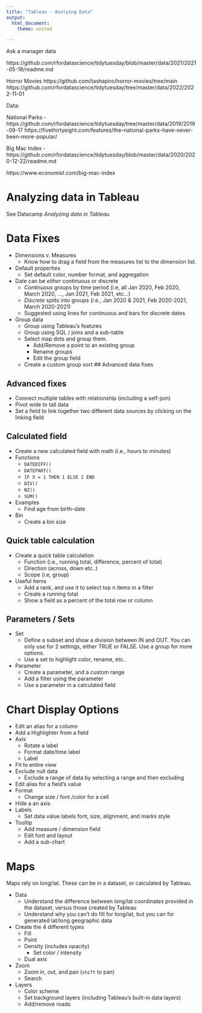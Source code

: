 ```yaml
--- 
title: "Tableau - Analying Data"
output: 
  html_document:
    theme: united

---
```


Ask a manager data

https://github.com/rfordatascience/tidytuesday/blob/master/data/2021/2021-05-18/readme.md


Horror Movies
https://github.com/tashapiro/horror-movies/tree/main
https://github.com/rfordatascience/tidytuesday/tree/master/data/2022/2022-11-01


Data:

National Parks - https://github.com/rfordatascience/tidytuesday/tree/master/data/2019/2019-09-17
https://fivethirtyeight.com/features/the-national-parks-have-never-been-more-popular/

Big Mac Index - https://github.com/rfordatascience/tidytuesday/blob/master/data/2020/2020-12-22/readme.md

https://www.economist.com/big-mac-index

# Analyzing data in Tableau
 
See Datacamp *Analyzing data in Tableau*


# Data Fixes

- Dimensions v. Measures
  - Know how to drag a field from the measures list to the dimension list.
- Default properties
  - Set default color, number format, and aggregation
- Date can be *either* continuous or discrete
  - *Continuous* groups by time period (i.e, all Jan 2020, Feb 2020, March 2020, ..., Jan 2021, Feb 2021, etc...)
  - *Discrete* splits into groups (i.e., Jan 2020 & 2021, Feb 2020-2021, March 2020-2021)
  - Suggested using lines for continuous and bars for discrete dates
- Group data
  - Group using Tableau's features
  - Group using SQL / joins and a sub-table
  - Select map dots and group them. 
    - Add/Remove a point to an  existing group 
    - Rename groups
    - Edit the group field
  - Create a custom group sort
## Advanced data fixes



## Advanced fixes

- Connect multiple tables with relationship (including a self-join)
- Pivot wide to tall data
- Set a field to link together two different data sources by clicking on the linking field

## Calculated field
  
-  Create a new calculated field with math (i.e., hours to minutes)
- Functions
  - `DATEDIFF()`
  - `DATEPART()`
  - `IF X = 1 THEN 1 ELSE 2 END`
  - `DIV()`
  - `NZ()`
  - `SUM()`
- Examples
  - Find age from birth-date
- Bin
  - Create a bin size


## Quick table calculation

- Create a quick table calculation 
  - Function (i.e., running total, difference, percent of total)
  - Direction (across, down etc..)
  - Scope (i.e, group)
- Useful items
  - Add a rank, and use it to select top n items in a filter
  - Create a running total
  - Show a field as a percent of the total row or column

## Parameters / Sets

- Set
  - Define a subset and show a division between IN and OUT. You can only use for 2 settings, either TRUE or FALSE. Use a group for more options.
  - Use a set to highlight color, rename, etc..
- Parameter
  - Create a parameter, and a custom range
  - Add a filter using the parameter
  - Use a parameter in a calculated field
  
  
# Chart Display Options

- Edit an alias for a column
- Add a Highlighter from a field
- Axis
  - Rotate a label
  - Format date/time label
  - Label 
- Fit to entire view
- Exclude null data
  - Exclude a range of data by selecting a range and then excluding
- Edit alias for a field's value
- Format
  - Change size / font /color for a cell
- Hide a an axis  
- Labels
  - Set data value labels font, size, alignment, and marks style
- Tooltip
  - Add measure / dimension field
  - Edit font and layout
  - Add a sub-chart
  

# Maps

Maps rely on long/lat. These can be in a dataset, or calculated by Tableau.

- Data
  - Understand the difference between long/lat coordinates provided in the dataset, versus those created by Tableau
  - Understand why you can't do fill for long/lat, but you can for generated lat/long geographic data
- Create the 4 different types
  - Fill
  - Point
  - Density (includes opacity)
    - Set color / intensity
  - Dual axis
- Zoom
  - Zoom in, out, and pan (`shift` to pan)
  - Search
- Layers
  - Color scheme
  - Set background layers (including Tableau's built-in data layers)
  - Add/remove roads
  




